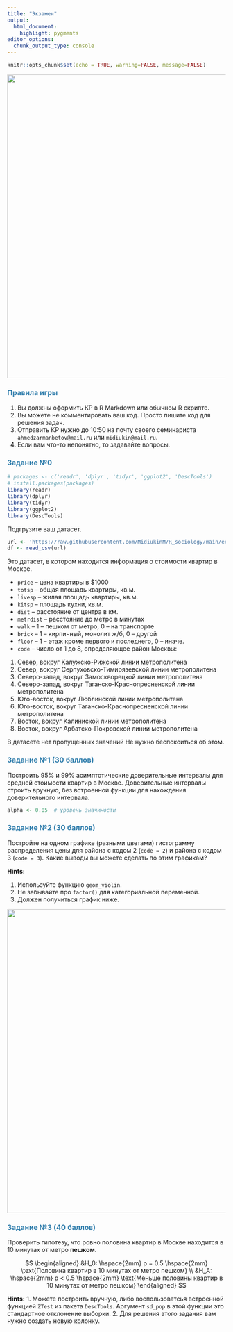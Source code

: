 ```yaml
---
title: "Экзамен"
output: 
  html_document:
    highlight: pygments
editor_options: 
  chunk_output_type: console
---
```

<style>
h1,
h2,
h3,
h4,
h5,
h6  {
  color: #317eac;
}
</style>
```r
knitr::opts_chunk$set(echo = TRUE, warning=FALSE, message=FALSE)
```

<center>
![](./pictures/mem.jpeg){width=700px}
</center>

### Правила игры

1. Вы должны оформить КР в R Markdown или обычном R скрипте.
2. Вы можете не комментировать ваш код. Просто пишите код для решения задач.
3. Отправить КР нужно до 10:50 на почту своего семинариста `ahmedzarmanbetov@mail.ru` или `midiukin@mail.ru`.
4. Если вам что-то непонятно, то задавайте вопросы.

### Задание №0 

```r
# packages <- c('readr', 'dplyr', 'tidyr', 'ggplot2', 'DescTools')
# install.packages(packages)
library(readr)
library(dplyr)
library(tidyr)
library(ggplot2)
library(DescTools)
```

Подгрузите ваш датасет.

```r
url <- 'https://raw.githubusercontent.com/MidiukinM/R_sociology/main/exercises/exam/data/data.csv'
df <- read_csv(url)
```

Это датасет, в котором находится информация о стоимости квартир в Москве.

* `price` – цена квартиры в $1000
* `totsp` – общая площадь квартиры, кв.м.
* `livesp` – жилая площадь квартиры, кв.м.
* `kitsp` – площадь кухни, кв.м.
* `dist` – расстояние от центра в км.
* `metrdist` – расстояние до метро в минутах
* `walk` – 1 – пешком от метро, 0 – на транспорте
* `brick` – 1 – кирпичный, монолит ж/б, 0 – другой
* `floor` – 1 – этаж кроме первого и последнего, 0 – иначе.
* `code` – число от 1 до 8, определяющее район Москвы:
1. Cевер, вокруг Калужско-Рижской линии метрополитена
2. Север, вокруг Серпуховско-Тимирязевской линии метрополитена
3. Северо-запад, вокруг Замоскворецкой линии метрополитена
4. Северо-запад, вокруг Таганско-Краснопресненской линии метрополитена
5. Юго-восток, вокруг Люблинской линии метрополитена
6. Юго-восток, вокруг Таганско-Краснопресненской линии метрополитена
7. Восток, вокруг Калиниской линии метрополитена
8. Восток, вокруг Арбатско-Покровской линии метрополитена

В датасете нет пропущенных значений Не нужно беспокоиться об этом.

### Задание №1 (30 баллов)

Построить 95% и 99% асимптотические доверительные интервалы для средней стоимости квартир в Москве. Доверительные интервалы строить вручную, без встроенной функции для нахождения доверительного интервала.

```r
alpha <- 0.05  # уровень значимости
```

### Задание №2 (30 баллов)

Постройте на одном графике (разными цветами) гистограмму распределения цены для района с кодом 2 (`code = 2`) и района с кодом 3 (`code = 3`). Какие выводы вы можете сделать по этим графикам?

**Hints:**

1. Используйте функцию `geom_violin`.
2. Не забывайте про `factor()` для категориальной переменной.
3. Должен получиться график ниже.

<center>
![](./pictures/second.png){width=700px}
</center>

### Задание №3 (40 баллов)

Проверить гипотезу, что ровно половина квартир в Москве находится в 10 минутах от метро **пешком**. 

$$
\begin{aligned}
&H_0: \hspace{2mm} p = 0.5 \hspace{2mm} \text{Половина квартир в 10 минутах от метро пешком} \\
&H_A: \hspace{2mm} p < 0.5  \hspace{2mm} \text{Меньше половины квартир в 10 минутах от метро пешком}
\end{aligned}
$$

**Hints:**
1. Можете построить вручную, либо воспользоватсья встроенной функцией `ZTest` из пакета `DescTools`. Аргумент `sd_pop` в этой функции это стандартное отклонение выборки.
2. Для решения этого задания вам нужно создать новую колонку.

